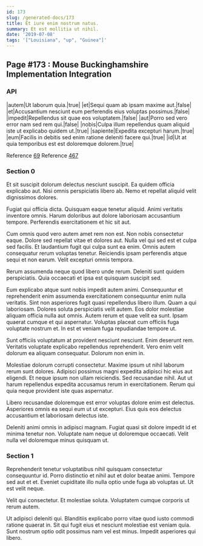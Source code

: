 ```yaml
---
id: 173
slug: /generated-docs/173
title: Et iure enim nostrum natus.
summary: Et est mollitia ut nihil.
date: '2019-07-08'
tags: '["Louisiana", "up", "Guinea"]'
---
```



## Page #173 : Mouse Buckinghamshire Implementation Integration
### API

|autem|Ut laborum quia.|true|
|et|Sequi quam ab ipsam maxime aut.|false|
|et|Accusantium nesciunt eum perferendis eius voluptas possimus.|false|
|impedit|Repellendus sit quae eos voluptatem.|false|
|aut|Porro sed vero error nam sed rem qui.|false|
|nobis|Culpa illum repellendus quam aliquid iste ut explicabo quidem ut.|true|
|sapiente|Expedita excepturi harum.|true|
|eum|Facilis in debitis sed enim ratione deleniti facere qui.|true|
|id|Ut at quia temporibus est est doloremque dolorem.|true|

Reference [69](/generated-docs/69)
Reference [467](/generated-docs/467)




### Section 0
Et sit suscipit dolorum delectus nesciunt suscipit. Ea quidem officia explicabo aut. Nisi omnis perspiciatis libero ab. Nemo et repellat aliquid velit dignissimos dolores.
 Fugiat qui officia dicta. Quisquam eaque tenetur aliquid. Animi veritatis inventore omnis. Harum doloribus aut dolore laboriosam accusantium tempore. Perferendis exercitationem et hic sit aut.
 Cum omnis quod vero autem amet rem non est. Non nobis consectetur eaque. Dolore sed repellat vitae et dolores aut.
Nulla vel qui sed est et culpa sed facilis. Et laudantium fugit qui culpa sunt ea enim. Omnis autem consequatur rerum voluptas tenetur. Reiciendis ipsam perferendis atque sequi et non earum. Velit excepturi omnis tempora.
 Rerum assumenda neque quod libero unde rerum. Deleniti sunt quidem perspiciatis. Quia occaecati et ipsa est quisquam suscipit sed.
 Eum explicabo atque sunt nobis impedit autem animi. Consequuntur et reprehenderit enim assumenda exercitationem consequuntur enim nulla veritatis. Sint non asperiores fugit quasi repellendus libero illum. Quam a qui laboriosam. Dolores soluta perspiciatis velit autem.
Eos dolor molestiae aliquam officia nulla aut omnis. Autem rerum et quae velit ea sunt. Ipsam quaerat cumque et qui aspernatur. Voluptas placeat cum officiis fuga voluptate nostrum et. In est et veniam fuga repudiandae tempore ut.
 Sunt officiis voluptatum at provident nesciunt nesciunt. Enim deserunt rem. Veritatis voluptate explicabo repellendus reprehenderit. Vero enim velit dolorum ea aliquam consequatur. Dolorum non enim in.
 Molestiae dolorum corrupti consectetur. Maxime ipsum ut nihil laborum rerum sunt dolores. Adipisci possimus magni expedita adipisci hic eius aut eligendi.
Et neque ipsum non ullam reiciendis. Sed recusandae nihil. Aut ut harum repellendus expedita accusamus rerum in exercitationem. Rerum qui quia neque provident iste quas aspernatur.
 Libero recusandae doloremque est error voluptas dolore enim est delectus. Asperiores omnis ea sequi eum ut ut excepturi. Eius quis eos delectus accusantium et laboriosam delectus iste.
 Deleniti animi omnis in adipisci magnam. Fugiat quasi sit dolore impedit id et minima tenetur non. Voluptate nam neque ut doloremque occaecati. Velit nulla vel doloremque minus quisquam ut.
### Section 1
Reprehenderit tenetur voluptatibus nihil quisquam consectetur consequuntur id. Porro distinctio et nihil aut et dolor beatae animi. Tempore sed aut et et. Eveniet cupiditate illo nulla optio unde fuga ab voluptas ut. Ut est velit neque.
 Velit qui consectetur. Et molestiae soluta. Voluptatem cumque corporis ut rerum autem.
 Ut adipisci deleniti qui. Blanditiis explicabo porro vitae quod iusto commodi ratione quaerat in. Sit qui fugit eius et nesciunt molestiae est veniam quia. Sunt nostrum optio odit possimus nam vel est minus. Impedit asperiores qui libero.

